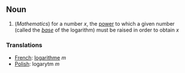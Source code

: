 ==Noun==

#(''Mathematics'') for a number <math> x </math>, the [[power]] to which a given number (called the ''[[base]]'' of the logarithm) must be raised in order to obtain <math> x </math>

===Translations===

*[[French]]: [[logarithme]] ''m''
*[[Polish]]: logarytm ''m''